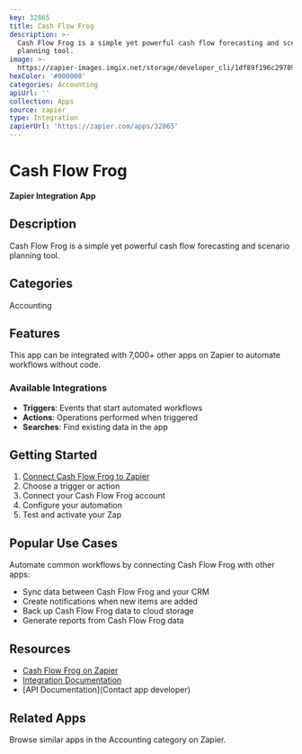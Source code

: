 ```yaml
---
key: 32865
title: Cash Flow Frog
description: >-
  Cash Flow Frog is a simple yet powerful cash flow forecasting and scenario
  planning tool.
image: >-
  https://zapier-images.imgix.net/storage/developer_cli/1df89f196c297897d599dc2c30809440.png?auto=format%2Ccompress&ixlib=python-3.0.0&q=50
hexColor: '#000000'
categories: Accounting
apiUrl: ''
collection: Apps
source: zapier
type: Integration
zapierUrl: 'https://zapier.com/apps/32865'
---
```

# Cash Flow Frog

**Zapier Integration App**

## Description

Cash Flow Frog is a simple yet powerful cash flow forecasting and scenario planning tool.

## Categories

Accounting

## Features

This app can be integrated with 7,000+ other apps on Zapier to automate workflows without code.

### Available Integrations

- **Triggers**: Events that start automated workflows
- **Actions**: Operations performed when triggered
- **Searches**: Find existing data in the app

## Getting Started

1. [Connect Cash Flow Frog to Zapier](https://zapier.com/apps/32865)
2. Choose a trigger or action
3. Connect your Cash Flow Frog account
4. Configure your automation
5. Test and activate your Zap

## Popular Use Cases

Automate common workflows by connecting Cash Flow Frog with other apps:

- Sync data between Cash Flow Frog and your CRM
- Create notifications when new items are added
- Back up Cash Flow Frog data to cloud storage
- Generate reports from Cash Flow Frog data

## Resources

- [Cash Flow Frog on Zapier](https://zapier.com/apps/32865)
- [Integration Documentation](https://zapier.com/apps/32865/integrations)
- [API Documentation](Contact app developer)

## Related Apps

Browse similar apps in the Accounting category on Zapier.
